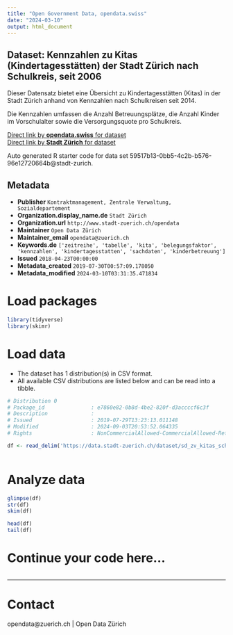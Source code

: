 ```yaml
---
title: "Open Government Data, opendata.swiss"
date: "2024-03-10"
output: html_document
---
```


## Dataset: Kennzahlen zu  Kitas (Kindertagesstätten) der Stadt Zürich nach Schulkreis, seit 2006

Dieser Datensatz bietet eine Übersicht zu Kindertagesstätten (Kitas) in der Stadt Zürich anhand von Kennzahlen nach Schulkreisen seit 2014. 

Die Kennzahlen umfassen die Anzahl Betreuungsplätze, die Anzahl Kinder im Vorschulalter sowie die Versorgungsquote pro Schulkreis.

[Direct link by **opendata.swiss** for dataset](https://opendata.swiss/de/dataset/kennzahlen-zu-kitas-kindertagesstatten-der-stadt-zurich-nach-schulkreis-seit-20061)<br>
[Direct link by **Stadt Zürich** for dataset](https://data.stadt-zuerich.ch/dataset/sd_zv_kitas_schulkreis)

Auto generated R starter code for data set 59517b13-0bb5-4c2b-b576-96e12720664b@stadt-zurich.

## Metadata

- **Publisher** `Kontraktmanagement, Zentrale Verwaltung, Sozialdepartement`
- **Organization.display_name.de** `Stadt Zürich`
- **Organization.url** `http://www.stadt-zuerich.ch/opendata`
- **Maintainer** `Open Data Zürich`
- **Maintainer_email** `opendata@zuerich.ch`
- **Keywords.de** `['zeitreihe', 'tabelle', 'kita', 'belegungsfaktor', 'kennzahlen', 'kindertagesstatten', 'sachdaten', 'kinderbetreuung']`
- **Issued** `2018-04-23T00:00:00`
- **Metadata_created** `2019-07-30T00:57:09.178050`
- **Metadata_modified** `2024-03-10T03:31:35.471834`


# Load packages

```r

library(tidyverse)
library(skimr)

```

# Load data

-   The dataset has 1 distribution(s) in CSV format.
-   All available CSV distributions are listed below and can be read into a tibble.

```r

# Distribution 0
# Package_id               : e7860e82-0b8d-4be2-820f-d3accccf6c3f
# Description              : 
# Issued                   : 2019-07-29T13:23:13.011148
# Modified                 : 2024-09-03T20:53:52.064335
# Rights                   : NonCommercialAllowed-CommercialAllowed-ReferenceNotRequired

df <- read_delim('https://data.stadt-zuerich.ch/dataset/sd_zv_kitas_schulkreis/download/sd_zv_kitas_schulkreis.csv')



```

# Analyze data

```r

glimpse(df)
str(df)
skim(df)

head(df)
tail(df)

```

# Continue your code here...

```r

```

------------------------------------------------------------------------

# Contact

opendata@zuerich.ch | Open Data Zürich
